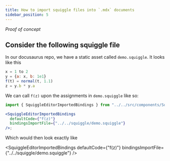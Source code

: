 ```yaml
---
title: How to import squiggle files into `.mdx` documents
sidebar_position: 5
---
```



_Proof of concept_

## Consider the following squiggle file

In our docusaurus repo, we have a static asset called `demo.squiggle`. It looks like this

```js
x = 1 to 2
y = {a: x, b: 1e1}
f(t) = normal(t, 1.1)
z = y.b * y.a
```

We can call `f(z)` upon the assignments in `demo.squiggle` like so:

```jsx
import { SquiggleEditorImportedBindings } from "../../src/components/SquiggleEditor";

<SquiggleEditorImportedBindings
  defaultCode={"f(z)"}
  bindingsImportFile={"../../squiggle/demo.squiggle"}
/>;
```

Which would then look exactly like

<SquiggleEditorImportedBindings
  defaultCode={"f(z)"}
  bindingsImportFile={"../../squiggle/demo.squiggle"}
/>

